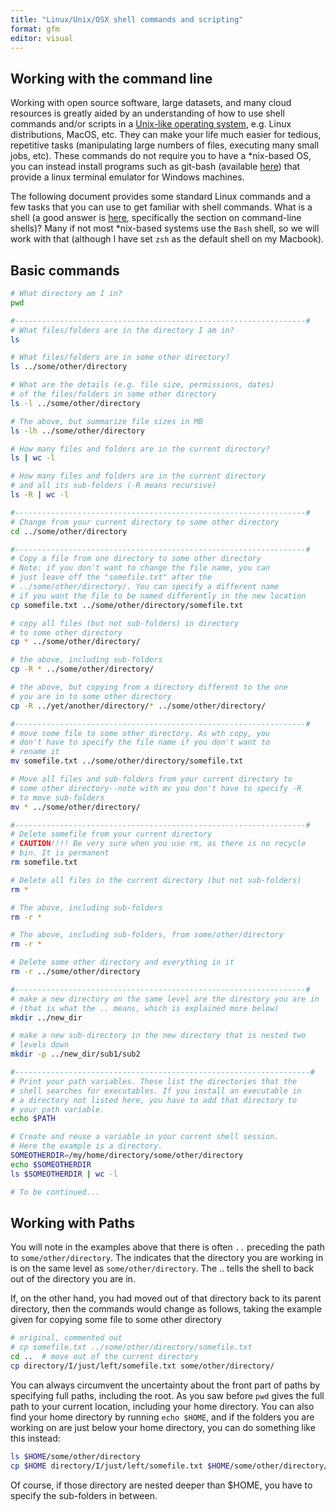 ```yaml
---
title: "Linux/Unix/OSX shell commands and scripting"
format: gfm
editor: visual
---
```


## Working with the command line

Working with open source software, large datasets, and many cloud resources is greatly aided by an understanding of how to use shell commands and/or scripts in a [Unix-like operating system](https://en.wikipedia.org/wiki/Unix-like), e.g. Linux distributions, MacOS, etc. They can make your life much easier for tedious, repetitive tasks (manipulating large numbers of files, executing many small jobs, etc). These commands do not require you to have a \*nix-based OS, you can instead install programs such as git-bash (available [here](https://git-scm.com/download/win)) that provide a linux terminal emulator for Windows machines.

The following document provides some standard Linux commands and a few tasks that you can use to get familiar with shell commands. What is a shell (a good answer is [here](https://en.wikipedia.org/wiki/Shell_%28computing%29), specifically the section on command-line shells)? Many if not most \*nix-based systems use the `Bash` shell, so we will work with that (although I have set `zsh` as the default shell on my Macbook).

## Basic commands

``` bash
# What directory am I in?
pwd 

#-----------------------------------------------------------------#
# What files/folders are in the directory I am in?
ls 

# What files/folders are in some other directory?
ls ../some/other/directory

# What are the details (e.g. file size, permissions, dates) 
# of the files/folders in some other directory
ls -l ../some/other/directory

# The above, but summarize file sizes in MB
ls -lh ../some/other/directory

# How many files and folders are in the current directory?
ls | wc -l

# How many files and folders are in the current directory 
# and all its sub-folders (-R means recursive)
ls -R | wc -l

#-----------------------------------------------------------------#
# Change from your current directory to some other directory
cd ../some/other/directory

#-----------------------------------------------------------------#
# Copy a file from one directory to some other directory
# Note: if you don't want to change the file name, you can 
# just leave off the "somefile.txt" after the 
# ../some/other/directory/. You can specify a different name
# if you want the file to be named differently in the new location
cp somefile.txt ../some/other/directory/somefile.txt

# copy all files (but not sub-folders) in directory 
# to some other directory
cp * ../some/other/directory/

# the above, including sub-folders
cp -R * ../some/other/directory/

# the above, but copying from a directory different to the one 
# you are in to some other directory
cp -R ../yet/another/directory/* ../some/other/directory/

#-----------------------------------------------------------------#
# move some file to some other directory. As wth copy, you 
# don't have to specify the file name if you don't want to 
# rename it
mv somefile.txt ../some/other/directory/somefile.txt

# Move all files and sub-folders from your current directory to 
# some other directory--note with mv you don't have to specify -R 
# to move sub-folders
mv * ../some/other/directory/

#-----------------------------------------------------------------#
# Delete somefile from your current directory
# CAUTION!!!! Be very sure when you use rm, as there is no recycle 
# bin. It is permanent
rm somefile.txt

# Delete all files in the current directory (but not sub-folders)
rm *

# The above, including sub-folders
rm -r * 

# The above, including sub-folders, from some/other/directory
rm -r * 

# Delete some other directory and everything in it
rm -r ../some/other/directory

#-----------------------------------------------------------------#
# make a new directory on the same level are the directory you are in
# (that is what the .. means, which is explained more below)
mkdir ../new_dir

# make a new sub-directory in the new directory that is nested two 
# levels down
mkdir -p ../new_dir/sub1/sub2

#------------------------------------------------------------------#
# Print your path variables. These list the directories that the 
# shell searches for executables. If you install an executable in 
# a directory not listed here, you have to add that directory to 
# your path variable. 
echo $PATH

# Create and reuse a variable in your current shell session. 
# Here the example is a directory. 
SOMEOTHERDIR=/my/home/directory/some/other/directory
echo $SOMEOTHERDIR
ls $SOMEOTHERDIR | wc -l

# To be continued...
```

## Working with Paths

You will note in the examples above that there is often `..` preceding the path to `some/other/directory`. The indicates that the directory you are working in is on the same level as `some/other/directory`. The .. tells the shell to back out of the directory you are in.

If, on the other hand, you had moved out of that directory back to its parent directory, then the commands would change as follows, taking the example given for copying some file to some other directory

``` bash
# original, commented out
# cp somefile.txt ../some/other/directory/somefile.txt
cd ..  # move out of the current directory
cp directory/I/just/left/somefile.txt some/other/directory/
```

You can always circumvent the uncertainty about the front part of paths by specifying full paths, including the root. As you saw before `pwd` gives the full path to your current location, including your home directory. You can also find your home directory by running `echo $HOME`, and if the folders you are working on are just below your home directory, you can do something like this instead:

``` bash
ls $HOME/some/other/directory
cp $HOME directory/I/just/left/somefile.txt $HOME/some/other/directory/
```

Of course, if those directory are nested deeper than \$HOME, you have to specify the sub-folders in between.
